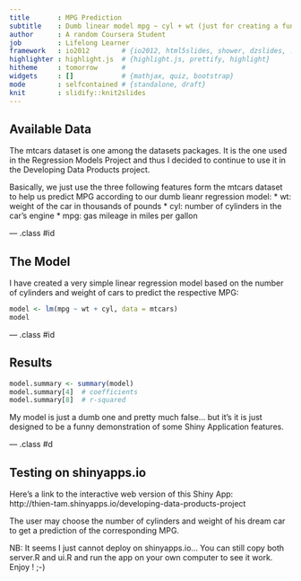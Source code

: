 ```yaml
---
title       : MPG Prediction
subtitle    : Dumb linear model mpg ~ cyl + wt (just for creating a funny Shiny App !)
author      : A random Coursera Student
job         : Lifelong Learner
framework   : io2012        # {io2012, html5slides, shower, dzslides, ...}
highlighter : highlight.js  # {highlight.js, prettify, highlight}
hitheme     : tomorrow      # 
widgets     : []            # {mathjax, quiz, bootstrap}
mode        : selfcontained # {standalone, draft}
knit        : slidify::knit2slides
---
```


## Available Data

The mtcars dataset is one among the datasets packages. It is the one used in the Regression Models Project and thus I decided to continue to use it in the Developing Data Products project.
<p>
Basically, we just use the three following features form the mtcars dataset to help us predict MPG according to our dumb lieanr regression model:
* wt: weight of the car in thousands of pounds 
* cyl: number of cylinders in the car's engine
* mpg: gas mileage in miles per gallon

--- .class #id 

## The Model

I have created a very simple linear regression model based on the number of cylinders and weight of cars to predict the respective MPG:
```r
model <- lm(mpg ~ wt + cyl, data = mtcars)
model
```

--- .class #id 

## Results

```r
model.summary <- summary(model)
model.summary[4]  # coefficients
model.summary[8]  # r-squared
```

My model is just a dumb one and pretty much false... but it's it is just designed to be a funny demonstration of some Shiny Application features.

--- .class #d

## Testing on shinyapps.io

Here's a link to the interactive web version of this Shiny App:   
http://thien-tam.shinyapps.io/developing-data-products-project

The user may choose the number of cylinders and weight of his dream car to get a prediction of the corresponding MPG.

NB: It seems I just cannot deploy on shinyapps.io... You can still copy both server.R and ui.R and run the app on your own computer to see it work. Enjoy ! ;-)